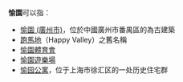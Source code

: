 '''愉園'''可以指：
* [[愉園_(廣州市)|愉園 (廣州市)]]，位於中國廣州市番禺區的為古建築
* [[跑馬地|跑馬地]]（Happy Valley）之舊名稱
* [[愉園體育會|愉園體育會]]
* [[愉園遊樂場|愉園遊樂場]]
* [[愉园公寓|愉园公寓]]，位于上海市徐汇区的一处历史住宅群
{{disambig|Cat=二字大中華地區相關消歧義}}